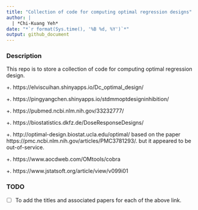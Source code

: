 ```yaml
---
title: "Collection of code for computing optimal regression designs"
author: |
  | *Chi-Kuang Yeh*
date: "*`r format(Sys.time(), '%B %d, %Y')`*"
output: github_document
---
```


\newcommand{\cov}{\mathbb{c}cov}

### Description

This repo is to store a collection of code for computing optimal regression design.

+. https://elviscuihan.shinyapps.io/Dc_optimal_design/

+. https://pingyangchen.shinyapps.io/stdmmoptdesigninhibition/

+. https://pubmed.ncbi.nlm.nih.gov/33232777/

+. https://biostatistics.dkfz.de/DoseResponseDesigns/

+.  http://optimal-design.biostat.ucla.edu/optimal/ based on the paper https://pmc.ncbi.nlm.nih.gov/articles/PMC3781293/. but it appeared to be out-of-service.

+. https://www.aocdweb.com/OMtools/cobra

+. https://www.jstatsoft.org/article/view/v099i01

### TODO
- [ ] To add the titles and associated papers for each of the above link.